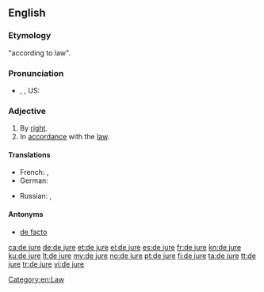 ==English==
{{wikipedia}}

===Etymology===
{{etyl|la}} "according to law".

===Pronunciation===
* {{IPA|/deɪˈʤʊəreɪ/}}, {{IPA|/deɪˈjʊəreɪ/}}, US: {{IPA|/diːˈʤʊri/}}

===Adjective===
{{en-adj|head=[[de]] [[jure]]|-}}

# By [[right]].
# In [[accordance]] with the [[law]].

====Translations====
{{trans-top|by right}}
* French: {{t|fr|de jure}}, {{t|fr|de droit}}
* German: {{t|de|de jure}}
{{trans-mid}}
* Russian: {{t|ru|де-юре|tr=dɛ-júrɛ|sc=Cyrl}}, {{t|ru|юридический|tr=juridíčeskij|sc=Cyrl}}
{{trans-bottom}}


====Antonyms====
* [[de facto]]

[[Category:en:Law]]

[[ca:de jure]]
[[de:de jure]]
[[et:de jure]]
[[el:de jure]]
[[es:de jure]]
[[fr:de jure]]
[[kn:de jure]]
[[ku:de jure]]
[[lt:de jure]]
[[my:de jure]]
[[no:de jure]]
[[pt:de jure]]
[[fi:de jure]]
[[ta:de jure]]
[[tt:de jure]]
[[tr:de jure]]
[[vi:de jure]]